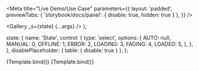 

<Meta
  title="Live Demo/Use Case"
  parameters={{
    layout: 'padded',
    previewTabs: { 'storybook/docs/panel': { disable: true, hidden: true } },
  }}
/>

  <Gallery _s={state} {...args} />
);

  state: {
    name: 'State',
    control: {
      type: 'select',
      options: {
        AUTO: null,
        MANUAL: 0,
        OFFLINE: 1,
        ERROR: 2,
        LOADING: 3,
        FADING: 4,
        LOADED: 5,
      },
    },
  },
  disablePlaceholder: { table: { disable: true } },
};

<Canvas>
  <Story
    name="Gallery (LQIP)"
    args={{ state: null, disablePlaceholder: false }}
    argTypes={argTypes}
    inline
  >
    {Template.bind()}
  </Story>
  <Story
    name="Gallery (Color)"
    args={{ state: null, disablePlaceholder: true }}
    argTypes={argTypes}
    inline
  >
    {Template.bind()}
  </Story>
</Canvas>
